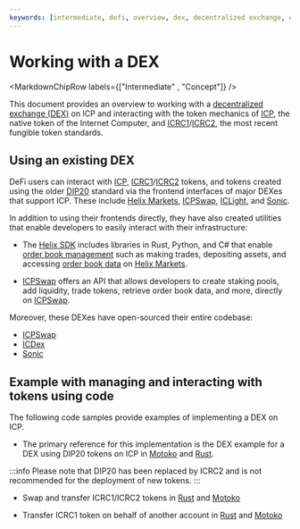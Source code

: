 ```yaml
---
keywords: [intermediate, defi, overview, dex, decentralized exchange, exchange, tokens]
---
```



# Working with a DEX

<MarkdownChipRow labels={["Intermediate" , "Concept"]} />

This document provides an overview to working with a [decentralized exchange (DEX)](/overview) on ICP and interacting with the token mechanics of [ICP](docs/current/developer-docs/defi/tokens/token-standards#icp-tokens), the native token of the Internet Computer, and [ICRC1](/docs/current/developer-docs/defi/tokens/token-standards#icrc-1)/[ICRC2](/docs/current/developer-docs/defi/tokens/token-standards#icrc-2), the most recent fungible token standards.

## Using an existing DEX

DeFi users can interact with [ICP](docs/current/developer-docs/defi/tokens/token-standards#icp-tokens), [ICRC1](/docs/current/developer-docs/defi/tokens/token-standards#icrc-1)/[ICRC2](/docs/current/developer-docs/defi/tokens/token-standards#icrc-2) tokens, and tokens created using the older [DIP20](/docs/current/developer-docs/defi/tokens/token-standards#dip-20) standard via the frontend interfaces of major DEXes that support ICP. These include [Helix Markets](https://www.helixmarkets.io/), [ICPSwap](https://www.icpswap.com/), [ICLight](https://iclight.io/), and [Sonic](https://sonic.ooo/). 

In addition to using their frontends directly, they have also created utilities that enable developers to easily interact with their infrastructure:

- The [Helix SDK](https://github.com/Helix-ex/sdk) includes libraries in Rust, Python, and C# that enable [order book management](https://helix-ex.github.io/apidocs/docs/order-management/#order-management-api) such as making trades, depositing assets, and accessing [order book data](https://helix-ex.github.io/apidocs/docs/market-data/#market-data-api) on [Helix Markets](https://www.helixmarkets.io/).

- [ICPSwap](https://github.com/ICPSwap-Labs/docs) offers an API that allows developers to create staking pools, add liquidity, trade tokens, retrieve order book data, and more, directly on [ICPSwap](https://www.icpswap.com/).

Moreover, these DEXes have open-sourced their entire codebase:
- [ICPSwap](https://github.com/ICPSwap-Labs)
- [ICDex](https://github.com/iclighthouse/ICDex)
- [Sonic](https://github.com/sonicdex/sonic-app)

## Example with managing and interacting with tokens using code

The following code samples provide examples of implementing a DEX on ICP. 

- The primary reference for this implementation is the DEX example for a DEX using DIP20 tokens on ICP in [Motoko](https://github.com/dfinity/examples/tree/master/rust/defi) and [Rust](https://github.com/dfinity/examples/tree/master/motoko/defi). 

:::info
Please note that DIP20 has been replaced by ICRC2 and is not recommended for the deployment of new tokens.
:::

- Swap and transfer ICRC1/ICRC2 tokens in [Rust](https://github.com/dfinity/examples/tree/master/rust/token_transfer) and [Motoko](https://github.com/dfinity/examples/tree/master/motoko/token_transfer)

- Transfer ICRC1 token on behalf of another account in [Rust](https://github.com/dfinity/examples/tree/master/rust/token_transfer_from) and [Motoko](https://github.com/dfinity/examples/tree/master/motoko/token_transfer_from)